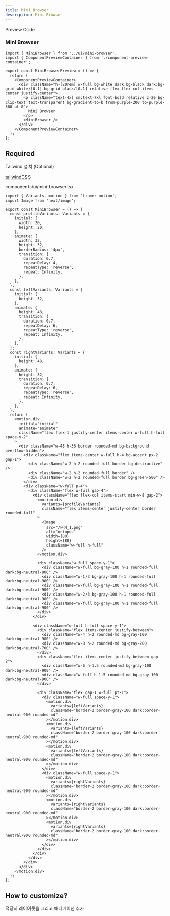 ```yaml
---
title: Mini Browser
description: Mini Browser
---
```


<Tabs defaultValue="preview">
  <TabsList >
    <TabsTrigger value="preview">
      Preview
    </TabsTrigger>
    <TabsTrigger value="code">
      Code
    </TabsTrigger>
  </TabsList>

### Mini Browser

<TabsContent value="preview">
  <MiniBrowserPreview />
</TabsContent>

  <TabsContent value="code">

```tsx
import { MiniBrowser } from '../ui/mini-browser';
import { ComponentPreviewContainer } from './component-preview-container';

export const MiniBrowserPreview = () => {
  return (
    <ComponentPreviewContainer>
      <div className="h-[20rem] w-full bg-white dark:bg-black dark:bg-grid-white/[0.1] bg-grid-black/[0.1] relative flex flex-col items-center justify-center">
        <p className="text-4xl sm:text-7xl font-bold relative z-20 bg-clip-text text-transparent bg-gradient-to-b from-purple-200 to-purple-500 pt-8">
          Mini Browser
        </p>
        <MiniBrowser />
      </div>
    </ComponentPreviewContainer>
  );
};
```

</TabsContent>
</Tabs>

## Required

<Steps>

<Step>
Tailwind 설치 (Optional)

[tailwindCSS](https://tailwindcss.com/docs/installation)

</Step>
<Step>

components/ui/mini-browser.tsx

```tsx
import { Variants, motion } from 'framer-motion';
import Image from 'next/image';

export const MiniBrowser = () => {
  const profileVariants: Variants = {
    initial: {
      width: 20,
      height: 20,
    },
    animate: {
      width: 32,
      height: 32,
      borderRadius: '4px',
      transition: {
        duration: 0.7,
        repeatDelay: 4,
        repeatType: 'reverse',
        repeat: Infinity,
      },
    },
  };
  const leftVariants: Variants = {
    initial: {
      height: 32,
    },
    animate: {
      height: 48,
      transition: {
        duration: 0.7,
        repeatDelay: 6,
        repeatType: 'reverse',
        repeat: Infinity,
      },
    },
  };
  const rightVariants: Variants = {
    initial: {
      height: 48,
    },
    animate: {
      height: 32,
      transition: {
        duration: 0.7,
        repeatDelay: 6,
        repeatType: 'reverse',
        repeat: Infinity,
      },
    },
  };
  return (
    <motion.div
      initial="initial"
      animate="animate"
      className="flex flex-1 justify-center items-center w-full h-full space-y-2"
    >
      <div className="w-48 h-36 border rounded-md bg-background overflow-hidden">
        <div className="flex items-center w-full h-4 bg-accent px-2 gap-1">
          <div className="w-2 h-2 rounded-full border bg-destructive" />
          <div className="w-2 h-2 rounded-full border" />
          <div className="w-2 h-2 rounded-full border bg-green-500" />
        </div>
        <div className="w-full p-4">
          <div className="flex w-full gap-4">
            <div className="flex flex-col items-start min-w-8 gap-2">
              <motion.div
                variants={profileVariants}
                className="flex items-center justify-center border rounded-full"
              >
                <Image
                  src="/문어_1.png"
                  alt="octopus"
                  width={80}
                  height={80}
                  className="w-full h-full"
                />
              </motion.div>

              <div className="w-full space-y-1">
                <div className="w-full bg-gray-100 h-1 rounded-full dark:bg-neutral-900" />
                <div className="w-1/3 bg-gray-100 h-1 rounded-full dark:bg-neutral-900" />
                <div className="w-full bg-gray-100 h-1 rounded-full dark:bg-neutral-900" />
                <div className="w-2/3 bg-gray-100 h-1 rounded-full dark:bg-neutral-900" />
                <div className="w-full bg-gray-100 h-1 rounded-full dark:bg-neutral-900" />
              </div>
            </div>

            <div className="w-full h-full space-y-1">
              <div className="flex items-center justify-between">
                <div className="w-4 h-2 rounded-md bg-gray-100 dark:bg-neutral-900" />
                <div className="w-8 h-2 rounded-md bg-gray-200 dark:bg-neutral-700" />
              </div>
              <div className="flex items-center justify-between gap-2">
                <div className="w-6 h-1.5 rounded-md bg-gray-100 dark:bg-neutral-900" />
                <div className="w-full h-1.5 rounded-md bg-gray-100 dark:bg-neutral-900" />
              </div>

              <div className="flex gap-1 w-full pt-1">
                <div className="w-full space-y-1">
                  <motion.div
                    variants={leftVariants}
                    className="border-2 border-gray-100 dark:border-neutral-900 rounded-md"
                  ></motion.div>
                  <motion.div
                    variants={leftVariants}
                    className="border-2 border-gray-100 dark:border-neutral-900 rounded-md"
                  ></motion.div>
                  <motion.div
                    variants={leftVariants}
                    className="border-2 border-gray-100 dark:border-neutral-900 rounded-md"
                  ></motion.div>
                </div>
                <div className="w-full space-y-1">
                  <motion.div
                    variants={rightVariants}
                    className="border-2 border-gray-100 dark:border-neutral-900 rounded-md"
                  ></motion.div>
                  <motion.div
                    variants={rightVariants}
                    className="border-2 border-gray-100 dark:border-neutral-900 rounded-md"
                  ></motion.div>
                  <motion.div
                    variants={rightVariants}
                    className="border-2 border-gray-100 dark:border-neutral-900 rounded-md"
                  ></motion.div>
                </div>
              </div>
            </div>
          </div>
        </div>
      </div>
    </motion.div>
  );
};
```

</Step>
</Steps>

## How to customize?

적당히 레이아웃을 그리고 애니메이션 추가
